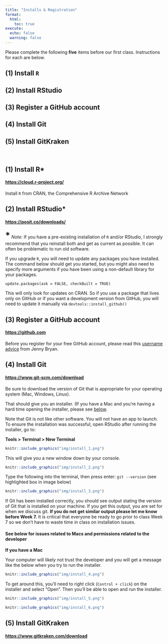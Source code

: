 ```yaml
---
title: "Installs & Registration"
format:
  html:
    toc: true
execute: 
  echo: false
  warning: false
---
```


Please complete the following **five** items before our first class. Instructions for each are below.

## (1) Install `R`
## (2) Install RStudio
## (3) Register a GitHub account
## (4) Install Git
## (5) Install GitKraken

<br>

## (1) Install R\* 

#### [https://cloud.r-project.org/](https://cloud.r-project.org/)

Install `R` from CRAN, the Comprehensive R Archive Network

## (2) Install RStudio\*

#### [https://posit.co/downloads/](https://posit.co/downloads/)

[**\***]{style="font-size:200%;"} *Note*: If you have a pre-existing installation of `R` and/or RStudio, I strongly recommend that you reinstall both and get as current as possible. It can often be problematic to run old software.

If you upgrade `R`, you will need to update any packages you have installed. The command below should get you started, but you might also need to specify more arguments if you have been using a non-default library for your packages.

`update.packages(ask = FALSE, checkBuilt = TRUE)`

This will only look for updates on CRAN. So if you use a package that lives only on GitHub or if you want a development version from GitHub, you will need to update it manually via `devtools::install_github()`

## (3) Register a GitHub account

#### [https://github.com](https://github.com)

Before you register for your free GitHub account, please read this [username advice](https://happygitwithr.com/github-acct.html) from Jenny Bryan.

## (4) Install Git

#### [https://www.git-scm.com/download](https://www.git-scm.com/download)

Be sure to download the version of Git that is appropriate for your operating system (Mac, Windows, Linux).

That should give you an installer. (If you have a Mac and you're having a hard time opening the installer, please see [below](#issues).

Note that Git is not like other software. You will not have an app to launch. To ensure the installation was successful, open RStudio after running the installer, go to:

**Tools \> Terminal \> New Terminal**

```r
knitr::include_graphics("img/install_1.png")
```

This will give you a new window down by your console.

```r
knitr::include_graphics("img/install_2.png")
```

Type the following into the terminal, then press enter: `git --version` (see highlighted box in image below)

```r
knitr::include_graphics("img/install_3.png")
```

If Git has been installed correctly, you should see output stating the version of Git that is installed on your machine. If you get this output, you are set for when we discuss git. **If you do not get similar output please let me know before Week 7.** It is critical that everyone be ready to go prior to class Week 7 so we don't have to waste time in class on installation issues.

#### See below for issues related to Macs and permissions related to the developer {#issues}

**If you have a Mac**

Your computer will likely not trust the developer and you will get a message like the below when you try to run the installer.

```r
knitr::include_graphics("img/install_4.png")
```

To get around this, you'll need to right click (`Control + click`) on the installer and select "Open". Then you'll be able to open and run the installer.

```r
knitr::include_graphics("img/install_5.png")
```

```r
knitr::include_graphics("img/install_6.png")
```

## (5) Install GitKraken

#### [https://www.gitkraken.com/download](https://www.gitkraken.com/download)
